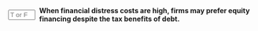 ::: {.question-block}

<form onsubmit="event.preventDefault(); checkAnswerBox('module9_tf_q40','T')" style="display: flex; align-items: center; gap: 8px;">
  <input type="text" id="module9_tf_q40" name="module9_tf_q40" maxlength="1" placeholder="T or F" style="width: 55px;" data-correct-answer="T" /> 
  <label for="module9_tf_q40"><strong>When financial distress costs are high, firms may prefer equity financing despite the tax benefits of debt.</strong></label>
</form>

<div id="feedback-module9_tf_q40" class="feedback" data-status="" style="display:none;">
TRUE. When the risk of distress is significant, firms often avoid additional debt even though it provides tax benefits, opting for safer equity financing.
</div>

:::
